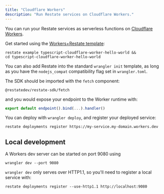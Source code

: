 ```yaml
---
title: "Cloudflare Workers"
description: "Run Restate services on Cloudflare Workers."
---
```


You can run your Restate services as serverless functions on [Cloudflare Workers](https://workers.cloudflare.com/).

Get started using the [Workers+Restate template](https://github.com/restatedev/examples/tree/main/typescript/templates/cloudflare-worker):
```shell CLI
restate example typescript-cloudflare-worker-hello-world &&
cd typescript-cloudflare-worker-hello-world
```

You can also add Restate into the standard `wrangler init` template, as long
as you have the `nodejs_compat` compatibility flag set in `wrangler.toml`.

The SDK should be imported with the `fetch` component:
```shell
@restatedev/restate-sdk/fetch
```
and you would expose your endpoint to the Worker runtime with:
```ts
export default endpoint().bind(...).handler()
```

You can deploy with `wrangler deploy`, and register your deployed service:
```shell
restate deployments register https://my-service.my-domain.workers.dev
```

## Local development

A Workers dev server can be started on port 9080 using
```shell
wrangler dev --port 9080
```

`wrangler dev` only serves over HTTP1.1, so you'll need to register a local service with:
```shell
restate deployments register --use-http1.1 http://localhost:9080
```
